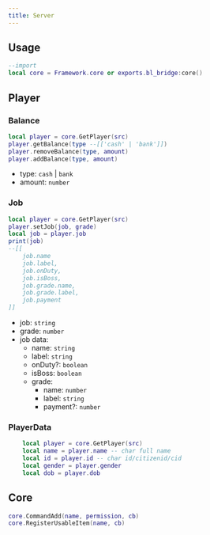 ```yaml
---
title: Server
---
```


## Usage
```lua
--import
local core = Framework.core or exports.bl_bridge:core()
```

## Player
### Balance
```lua
local player = core.GetPlayer(src)
player.getBalance(type --[['cash' | 'bank']])
player.removeBalance(type, amount)
player.addBalance(type, amount)
```
- type: `cash` | `bank`
- amount: `number`

### Job
```lua
local player = core.GetPlayer(src)
player.setJob(job, grade)
local job = player.job 
print(job)
--[[
    job.name
    job.label, 
    job.onDuty, 
    job.isBoss, 
    job.grade.name,
    job.grade.label,
    job.payment
]]
```
- job: `string`
- grade: `number`
- job data: 
    - name: `string`
    - label: `string`
    - onDuty?: `boolean`
    - isBoss: `boolean`
    - grade:
        - name: `number`
        - label: `string`
        - payment?: `number`

### PlayerData
```lua
    local player = core.GetPlayer(src)
    local name = player.name -- char full name
    local id = player.id -- char id/citizenid/cid
    local gender = player.gender
    local dob = player.dob
```
## Core
```lua
core.CommandAdd(name, permission, cb)
core.RegisterUsableItem(name, cb)
```